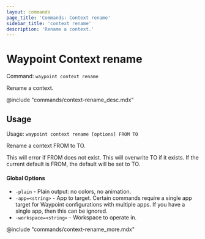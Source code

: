 ```yaml
---
layout: commands
page_title: 'Commands: Context rename'
sidebar_title: 'context rename'
description: 'Rename a context.'
---
```


# Waypoint Context rename

Command: `waypoint context rename`

Rename a context.

@include "commands/context-rename_desc.mdx"

## Usage

Usage: `waypoint context rename [options] FROM TO`

Rename a context FROM to TO.

This will error if FROM does not exist. This will overwrite TO if it
exists. If the current default is FROM, the default will be set to TO.

#### Global Options

- `-plain` - Plain output: no colors, no animation.
- `-app=<string>` - App to target. Certain commands require a single app target for Waypoint configurations with multiple apps. If you have a single app, then this can be ignored.
- `-workspace=<string>` - Workspace to operate in.

@include "commands/context-rename_more.mdx"
